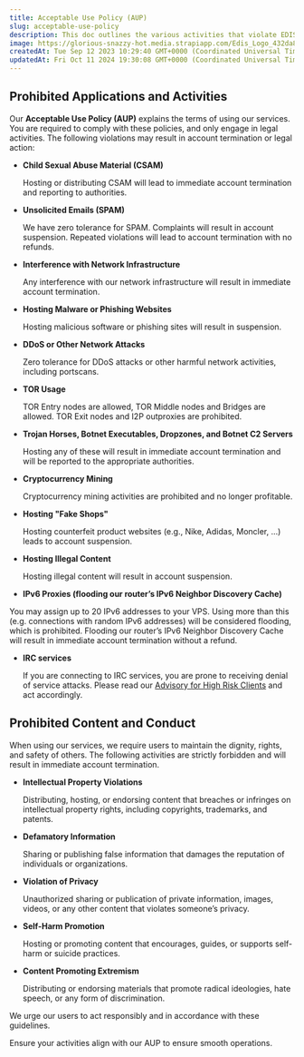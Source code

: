 ```yaml
---
title: Acceptable Use Policy (AUP)
slug: acceptable-use-policy
description: This doc outlines the various activities that violate EDIS Globals Acceptable Use Policy (AUP), including child sexual abuse material, illegal or ...
image: https://glorious-snazzy-hot.media.strapiapp.com/Edis_Logo_432da83b15.jpg
createdAt: Tue Sep 12 2023 10:29:40 GMT+0000 (Coordinated Universal Time)
updatedAt: Fri Oct 11 2024 19:30:08 GMT+0000 (Coordinated Universal Time)
---
```


## Prohibited Applications and Activities

Our **Acceptable Use Policy (AUP)** explains the terms of using our services. You are required to comply with these policies, and only engage in legal activities. The following violations may result in account termination or legal action:

- **Child Sexual Abuse Material (CSAM)**

  Hosting or distributing CSAM will lead to immediate account termination and reporting to authorities.

- **Unsolicited Emails (SPAM)**

  We have zero tolerance for SPAM. Complaints will result in account suspension. Repeated violations will lead to account termination with no refunds.

- **Interference with Network Infrastructure**

  Any interference with our network infrastructure will result in immediate account termination.

- **Hosting Malware or Phishing Websites**

  Hosting malicious software or phishing sites will result in suspension.

- **DDoS or Other Network Attacks**

  Zero tolerance for DDoS attacks or other harmful network activities, including portscans.

- **TOR Usage**

  TOR Entry nodes are allowed, TOR Middle nodes and Bridges are allowed.
  TOR Exit nodes and I2P outproxies are prohibited.

- **Trojan Horses, Botnet Executables, Dropzones, and Botnet C2 Servers**

  Hosting any of these will result in immediate account termination and will be reported to the appropriate authorities.

- **Cryptocurrency Mining**

  Cryptocurrency mining activities are prohibited and no longer profitable.

- **Hosting "Fake Shops"**

  Hosting counterfeit product websites (e.g., Nike, Adidas, Moncler, ...) leads to account suspension.

- **Hosting Illegal Content**

  Hosting illegal content will result in account suspension.

- **IPv6 Proxies (flooding our router’s IPv6 Neighbor Discovery Cache)**

You may assign up to 20 IPv6 addresses to your VPS. Using more than this (e.g. connections with random IPv6 addresses) will be considered flooding, which is prohibited. Flooding our router’s IPv6 Neighbor Discovery Cache will result in immediate account termination without a refund.

- **IRC services**

  If you are connecting to IRC services, you are prone to receiving denial of service attacks.
  Please read our <a href="https://docs.edisglobal.com/advisory-for-high-risk-clients" target="_blank">Advisory for High Risk Clients</a> and act accordingly.

## **Prohibited Content and Conduct**

When using our services, we require users to maintain the dignity, rights, and safety of others. The following activities are strictly forbidden and will result in immediate account termination.

- **Intellectual Property Violations**

  Distributing, hosting, or endorsing content that breaches or infringes on intellectual property rights, including copyrights, trademarks, and patents.

- **Defamatory Information**

  Sharing or publishing false information that damages the reputation of individuals or organizations.

- **Violation of Privacy**

  Unauthorized sharing or publication of private information, images, videos, or any other content that violates someone’s privacy.

- **Self-Harm Promotion**

  Hosting or promoting content that encourages, guides, or supports self-harm or suicide practices.

- **Content Promoting Extremism**

  Distributing or endorsing materials that promote radical ideologies, hate speech, or any form of discrimination.

We urge our users to act responsibly and in accordance with these guidelines.

Ensure your activities align with our AUP to ensure smooth operations.
